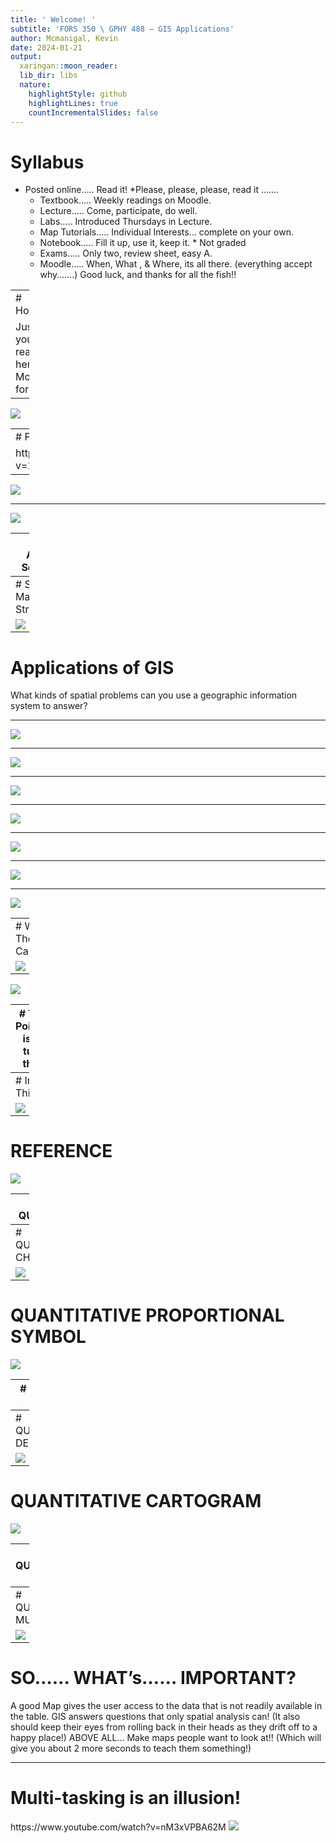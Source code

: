 ```yaml
---
title: ' Welcome! '
subtitle: 'FORS 350 \ GPHY 488 – GIS Applications'
author: Mcmanigal, Kevin
date: 2024-01-21
output:
  xaringan::moon_reader:
  lib_dir: libs
  nature:
    highlightStyle: github
    highlightLines: true
    countIncrementalSlides: false
---
```

#  Syllabus 

+ Posted online….. Read it! *Please, please, please, read it …….
	+ Textbook….. Weekly readings on Moodle.
	+ Lecture….. Come, participate, do well.
	+ Labs….. Introduced Thursdays in Lecture.
	+ Map Tutorials….. Individual Interests… complete on your own.
	+ Notebook….. Fill it up, use it, keep it. * Not graded
	+ Exams….. Only two, review sheet, easy A.
	+ Moodle….. When, What , & Where, its all there. (everything accept why…….)
Good luck, and thanks for all the fish!!


---
#  Housekeeping 

Just in case you “don’t read bruh ”, here’s some Moodle action for you!


---

![](assets/img/image2.jpg)

---
#  Pay Attention!! 

https://www.youtube.com/watch?v=14Nb45CS9og
![](assets/img/image3.png)
[](https://www.youtube.com/watch?v=14Nb45CS9og)

---

![](assets/img/image4.tif)

---

![](assets/img/image5.tif)

---
#  The Average Semester! 

GPA 4.0!
GPA ?
![](assets/img/image6.png)

---
#  Stress Management Strategies! 

![](assets/img/image7.png)

---
#  Applications of GIS 

What kinds of spatial problems can you use a geographic information system to answer?

---

![](assets/img/image8.jpg)

---

![](assets/img/image9.png)

---

![](assets/img/image10.jpg)

---

![](assets/img/image11.png)

---

![](assets/img/image12.png)

---

![](assets/img/image13.jpg)

---

![](assets/img/image14.png)

---
#  What is Thematic Cartography? 


![](assets/img/image15.png)

---

![](assets/img/image16.tiff)

---
#  The Point… is to turn this: 

![](assets/img/image17.jpg)

---
#  Into This!! 

![](assets/img/image18.png)

---
#  REFERENCE 

![](assets/img/image19.jpg)

---
#  QUALITATIVE 

![](assets/img/image20.jpg)

---
#  QUANTITATIVE CHOROPLETH 

![](assets/img/image21.jpg)

---
#  QUANTITATIVE PROPORTIONAL SYMBOL 

![](assets/img/image22.jpg)

---
#  QUANTITATIVE ISARITHMIC 

![](assets/img/image23.jpg)

---
#  QUANTITATIVEDOT DENSITY 

![](assets/img/image24.png)

---
#  QUANTITATIVE CARTOGRAM 

![](assets/img/image25.png)

---
#  QUANTITATIVE FLOW 

![](assets/img/image26.png)

---
#  QUANTITATIVE MULTIVARIATE 

![](assets/img/image27.jpg)

---
#  SO…… WHAT’s…… IMPORTANT? 

A good Map gives the user access to the data that is not readily available in the table. GIS answers questions that only spatial analysis can!
(It also should keep their eyes from rolling back in their heads as they drift off to a happy place!)
ABOVE ALL… Make maps people want to look at!! (Which will give you about 2 more seconds to teach them something!)

---
#  Multi-tasking is an illusion! 

https://www.youtube.com/watch?v=nM3xVPBA62M
![](assets/img/image3.png)
[](https://www.youtube.com/watch?v=nM3xVPBA62M)
